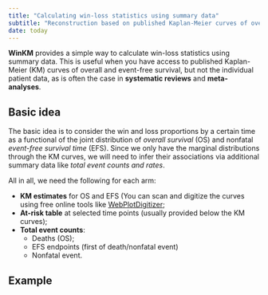 ```yaml
---
title: "Calculating win-loss statistics using summary data"
subtitle: "Reconstruction based on published Kaplan-Meier curves of overall and event-free survival"
date: today
---
```


**WinKM** provides a simple way to calculate win-loss statistics using summary data. 
This is useful when you have access to published Kaplan-Meier (KM) curves of overall and event-free survival, but not the individual patient data,
as is often the case in **systematic reviews** and **meta-analyses**.

## Basic idea

The basic idea is to consider the win and loss proportions by a certain time as a functional
of the joint distribution of *overall survival* (OS) and nonfatal *event-free survival time* (EFS). 
Since we only have the marginal distributions through the KM curves, we will need to
infer their associations via additional summary data like *total event counts and rates*.

All in all, we need the following for each arm:

-   **KM estimates** for OS and EFS (You can scan and digitize the curves using free online tools like [WebPlotDigitizer](https://apps.automeris.io/wpd/);
-   **At-risk table** at selected time points (usually provided below the KM curves);
-   **Total event counts**:
    -   Deaths (OS);
    -   EFS endpoints (first of death/nonfatal event)
    -   Nonfatal event.

## Example
